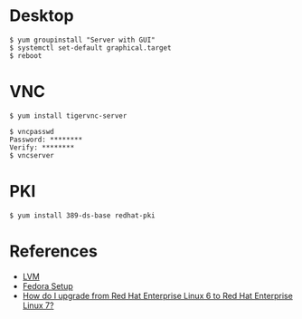 = Desktop =

<pre>
$ yum groupinstall "Server with GUI"
$ systemctl set-default graphical.target
$ reboot
</pre>

= VNC =

<pre>
$ yum install tigervnc-server
</pre>

<pre>
$ vncpasswd
Password: ********
Verify: ********
$ vncserver
</pre>

= PKI =

<pre>
$ yum install 389-ds-base redhat-pki
</pre>

= References =

* [[LVM]]
* [[Fedora Setup]]
* [https://access.redhat.com/solutions/637583 How do I upgrade from Red Hat Enterprise Linux 6 to Red Hat Enterprise Linux 7?]